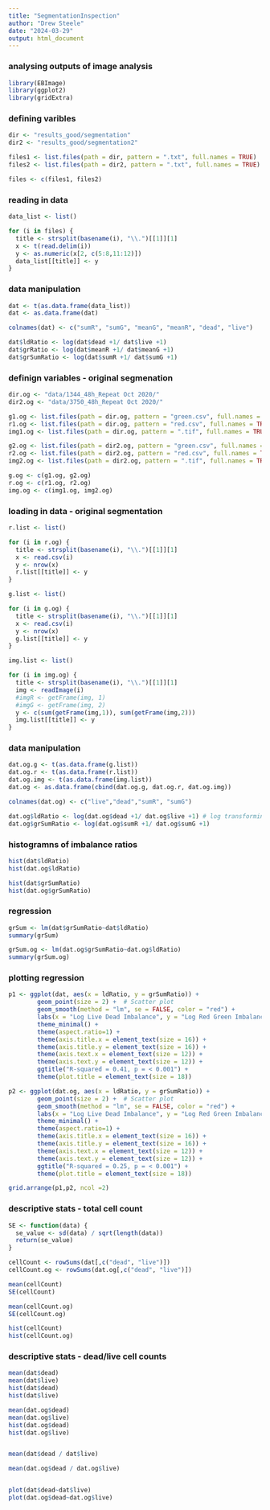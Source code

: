 ---
title: "SegmentationInspection"
author: "Drew Steele"
date: "2024-03-29"
output: html_document
---

### analysing outputs of image analysis 
  
```{r}
library(EBImage)
library(ggplot2)
library(gridExtra)
```


### defining varibles

```{r}
dir <- "results_good/segmentation"
dir2 <- "results_good/segmentation2"

files1 <- list.files(path = dir, pattern = ".txt", full.names = TRUE)
files2 <- list.files(path = dir2, pattern = ".txt", full.names = TRUE)

files <- c(files1, files2)
```

### reading in data 

```{r}
data_list <- list()

for (i in files) {
  title <- strsplit(basename(i), "\\.")[[1]][1]
  x <- t(read.delim(i)) 
  y <- as.numeric(x[2, c(5:8,11:12)]) 
  data_list[[title]] <- y 
}
```

### data manipulation 

```{r}
dat <- t(as.data.frame(data_list))
dat <- as.data.frame(dat)

colnames(dat) <- c("sumR", "sumG", "meanG", "meanR", "dead", "live")

dat$ldRatio <- log(dat$dead +1/ dat$live +1)
dat$grRatio <- log(dat$meanR +1/ dat$meanG +1)
dat$grSumRatio <- log(dat$sumR +1/ dat$sumG +1)
```

### definign variables - original segmenation

```{r}
dir.og <- "data/1344_48h_Repeat Oct 2020/"
dir2.og <- "data/3750_48h_Repeat Oct 2020/"

g1.og <- list.files(path = dir.og, pattern = "green.csv", full.names = TRUE)
r1.og <- list.files(path = dir.og, pattern = "red.csv", full.names = TRUE)
img1.og <- list.files(path = dir.og, pattern = ".tif", full.names = TRUE)

g2.og <- list.files(path = dir2.og, pattern = "green.csv", full.names = TRUE)
r2.og <- list.files(path = dir2.og, pattern = "red.csv", full.names = TRUE)
img2.og <- list.files(path = dir2.og, pattern = ".tif", full.names = TRUE)

g.og <- c(g1.og, g2.og)
r.og <- c(r1.og, r2.og)
img.og <- c(img1.og, img2.og)
```

### loading in data - original segmentation

```{r}
r.list <- list()

for (i in r.og) {
  title <- strsplit(basename(i), "\\.")[[1]][1]
  x <- read.csv(i)
  y <- nrow(x)
  r.list[[title]] <- y
}

g.list <- list()

for (i in g.og) {
  title <- strsplit(basename(i), "\\.")[[1]][1]
  x <- read.csv(i)
  y <- nrow(x)
  g.list[[title]] <- y
}

img.list <- list()

for (i in img.og) {
  title <- strsplit(basename(i), "\\.")[[1]][1]
  img <- readImage(i)
  #imgR <- getFrame(img, 1)
  #imgG <- getFrame(img, 2)
  y <- c(sum(getFrame(img,1)), sum(getFrame(img,2)))
  img.list[[title]] <- y
}
```

### data manipulation 

```{r}
dat.og.g <- t(as.data.frame(g.list))
dat.og.r <- t(as.data.frame(r.list))
dat.og.img <- t(as.data.frame(img.list))
dat.og <- as.data.frame(cbind(dat.og.g, dat.og.r, dat.og.img))

colnames(dat.og) <- c("live","dead","sumR", "sumG")

dat.og$ldRatio <- log(dat.og$dead +1/ dat.og$live +1) # log transforming 
dat.og$grSumRatio <- log(dat.og$sumR +1/ dat.og$sumG +1)
```

### histogramns of imbalance ratios 

```{r}
hist(dat$ldRatio)
hist(dat.og$ldRatio)

hist(dat$grSumRatio)
hist(dat.og$grSumRatio)
```

### regression 

```{r}

grSum <- lm(dat$grSumRatio~dat$ldRatio)
summary(grSum)

grSum.og <- lm(dat.og$grSumRatio~dat.og$ldRatio)
summary(grSum.og)

```

### plotting regression 

```{r}

p1 <- ggplot(dat, aes(x = ldRatio, y = grSumRatio)) +
        geom_point(size = 2) +  # Scatter plot
        geom_smooth(method = "lm", se = FALSE, color = "red") +
        labs(x = "Log Live Dead Imbalance", y = "Log Red Green Imbalance") +
        theme_minimal() +
        theme(aspect.ratio=1) +
        theme(axis.title.x = element_text(size = 16)) +
        theme(axis.title.y = element_text(size = 16)) +
        theme(axis.text.x = element_text(size = 12)) +
        theme(axis.text.y = element_text(size = 12)) +
        ggtitle("R-squared = 0.41, p = < 0.001") +
        theme(plot.title = element_text(size = 18))

p2 <- ggplot(dat.og, aes(x = ldRatio, y = grSumRatio)) +
        geom_point(size = 2) +  # Scatter plot
        geom_smooth(method = "lm", se = FALSE, color = "red") +
        labs(x = "Log Live Dead Imbalance", y = "Log Red Green Imbalance") +
        theme_minimal() +
        theme(aspect.ratio=1) +
        theme(axis.title.x = element_text(size = 16)) +
        theme(axis.title.y = element_text(size = 16)) +
        theme(axis.text.x = element_text(size = 12)) +
        theme(axis.text.y = element_text(size = 12)) +
        ggtitle("R-squared = 0.25, p = < 0.001") +
        theme(plot.title = element_text(size = 18))

grid.arrange(p1,p2, ncol =2)

```

### descriptive stats - total cell count 

```{r}
SE <- function(data) {
  se_value <- sd(data) / sqrt(length(data))
  return(se_value)
}

cellCount <- rowSums(dat[,c("dead", "live")])
cellCount.og <- rowSums(dat.og[,c("dead", "live")])

mean(cellCount)
SE(cellCount)

mean(cellCount.og)
SE(cellCount.og)

hist(cellCount)
hist(cellCount.og)
```

### descriptive stats - dead/live cell counts

```{r}
mean(dat$dead)
mean(dat$live)
hist(dat$dead)
hist(dat$live)

mean(dat.og$dead)
mean(dat.og$live)
hist(dat.og$dead)
hist(dat.og$live)


mean(dat$dead / dat$live)

mean(dat.og$dead / dat.og$live)


plot(dat$dead~dat$live)
plot(dat.og$dead~dat.og$live)
```

